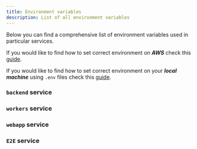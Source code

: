 ```yaml
---
title: Environment variables
description: List of all environment variables
---
```


Below you can find a comprehensive list of environment variables used in particular services.

If you would like to find how to set correct environment on **_AWS_** check this
[guide](../aws/deploy-to-aws/create-runtime-env-vars).

If you would like to find how to set correct environment on your **_local machine_** using `.env` files check this
[guide](../working-with-sb/project-structure/env-files).

### `backend` service


<BackendEnvVars optional />

### `workers` service


<WorkersEnvVars optional />

### `webapp` service


<WebappEnvVars optional />

### `E2E` service


<E2EEnvVars optional />
